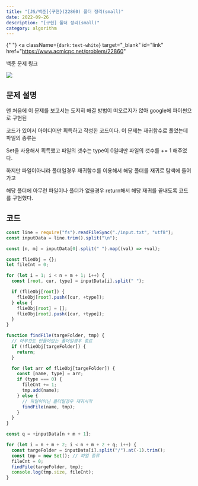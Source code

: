 ---
title: "[JS/백준]{구현}(22860) 폴더 정리(small)"
date: 2022-09-26
description: "[구현] 폴더 정리(small)"
category: algorithm
---

{" "}
<a
  className={`dark:text-white`}
  target="_blank"
  id="link"
  href="https://www.acmicpc.net/problem/22860"
>
  백준 문제 링크
</a>

<div>
  <img
    src="https://user-images.githubusercontent.com/75124028/192282912-d5b5b529-849a-4dca-b011-2a65345c2174.PNG"
    className={`max-w-full h-auto`}
  />
</div>
<h2 className={`dark:text-white`}>문제 설명</h2>

맨 처음에 이 문제를 보고서는 도저히 해결 방법이 떠오르지가 않아 google에 파이썬으로 구현된

코드가 있어서 아이디어만 획득하고 작성한 코드이다. 이 문제는 재귀함수로 풀었는데 파일의 종류는

Set을 사용해서 획득했고 파일의 갯수는 type이 0일때만 파일의 갯수를 += 1 해주었다.

하지만 파일이아니라 폴더일경우 재귀함수를 이용해서 해당 폴더를 재귀로 탐색에 들어가고

해당 폴더에 아무런 파일이나 폴더가 없을경우 return해서 해당 재귀를 끝내도록 코드를 구현했다.

<h2 className={`dark:text-white`}>코드</h2>

```js showLineNumbers
const line = require("fs").readFileSync("./input.txt", "utf8");
const inputData = line.trim().split("\n");

const [n, m] = inputData[0].split(" ").map((val) => +val);

const flieObj = {};
let fileCnt = 0;

for (let i = 1; i < n + m + 1; i++) {
  const [root, cur, type] = inputData[i].split(" ");

  if (flieObj[root]) {
    flieObj[root].push([cur, +type]);
  } else {
    flieObj[root] = [];
    flieObj[root].push([cur, +type]);
  }
}

function findFile(targeFolder, tmp) {
  // 아무것도 안들어있는 폴더일경우 종료
  if (!flieObj[targeFolder]) {
    return;
  }

  for (let arr of flieObj[targeFolder]) {
    const [name, type] = arr;
    if (type === 0) {
      fileCnt += 1;
      tmp.add(name);
    } else {
      // 파일이아닌 폴더일경우 재귀시작
      findFile(name, tmp);
    }
  }
}

const q = +inputData[n + m + 1];

for (let i = n + m + 2; i < n + m + 2 + q; i++) {
  const targeFolder = inputData[i].split("/").at(-1).trim();
  const tmp = new Set(); // 파일 종류
  fileCnt = 0;
  findFile(targeFolder, tmp);
  console.log(tmp.size, fileCnt);
}
```
